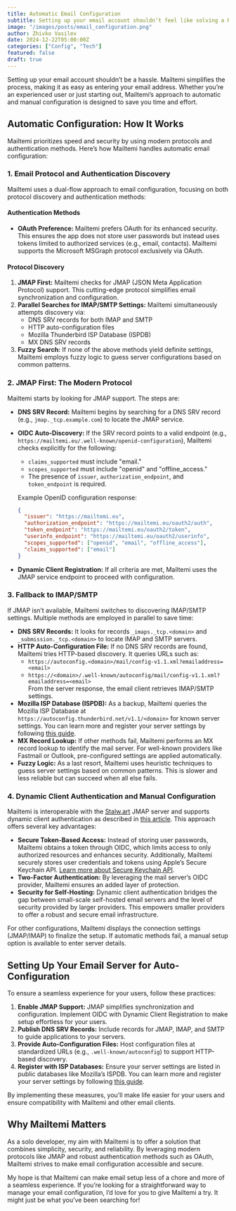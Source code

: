 ```yaml
---
title: Automatic Email Configuration
subtitle: Setting up your email account shouldn’t feel like solving a Rubik’s cube.
image: "/images/posts/email_configuration.png"
author: Zhivko Vasilev
date: 2024-12-22T05:00:00Z
categories: ["Config", "Tech"]
featured: false
draft: true
---
```


Setting up your email account shouldn’t be a hassle. Mailtemi simplifies the process, making it as easy as entering your email address. Whether you’re an experienced user or just starting out, Mailtemi’s approach to automatic and manual configuration is designed to save you time and effort.

## Automatic Configuration: How It Works

Mailtemi prioritizes speed and security by using modern protocols and authentication methods. Here’s how Mailtemi handles automatic email configuration:

### 1. **Email Protocol and Authentication Discovery**

Mailtemi uses a dual-flow approach to email configuration, focusing on both protocol discovery and authentication methods:

#### **Authentication Methods**

- **OAuth Preference:** Mailtemi prefers OAuth for its enhanced security. This ensures the app does not store user passwords but instead uses tokens limited to authorized services (e.g., email, contacts). Mailtemi supports the Microsoft MSGraph protocol exclusively via OAuth.

#### **Protocol Discovery**

1. **JMAP First:** Mailtemi checks for JMAP (JSON Meta Application Protocol) support. This cutting-edge protocol simplifies email synchronization and configuration.
2. **Parallel Searches for IMAP/SMTP Settings:** Mailtemi simultaneously attempts discovery via:
   - DNS SRV records for both IMAP and SMTP
   - HTTP auto-configuration files
   - Mozilla Thunderbird ISP Database (ISPDB)
   - MX DNS SRV records
3. **Fuzzy Search:** If none of the above methods yield definite settings, Mailtemi employs fuzzy logic to guess server configurations based on common patterns.

### 2. **JMAP First: The Modern Protocol**

Mailtemi starts by looking for JMAP support. The steps are:

- **DNS SRV Record:** Mailtemi begins by searching for a DNS SRV record (e.g., `jmap._tcp.example.com`) to locate the JMAP service.
- **OIDC Auto-Discovery:** If the SRV record points to a valid endpoint (e.g., `https://mailtemi.eu/.well-known/openid-configuration`), Mailtemi checks explicitly for the following:
  - `claims_supported` must include "email."
  - `scopes_supported` must include "openid" and "offline_access."
  - The presence of `issuer`, `authorization_endpoint`, and `token_endpoint` is required.

  Example OpenID configuration response:

  ```json
  {
    "issuer": "https://mailtemi.eu",
    "authorization_endpoint": "https://mailtemi.eu/oauth2/auth",
    "token_endpoint": "https://mailtemi.eu/oauth2/token",
    "userinfo_endpoint": "https://mailtemi.eu/oauth2/userinfo",
    "scopes_supported": ["openid", "email", "offline_access"],
    "claims_supported": ["email"]
  }
  ```

- **Dynamic Client Registration:** If all criteria are met, Mailtemi uses the JMAP service endpoint to proceed with configuration.

### 3. **Fallback to IMAP/SMTP**

If JMAP isn’t available, Mailtemi switches to discovering IMAP/SMTP settings. Multiple methods are employed in parallel to save time:

- **DNS SRV Records:** It looks for records `_imaps._tcp.<domain>` and `_submission._tcp.<domain>` to locate IMAP and SMTP servers.
- **HTTP Auto-Configuration File:** If no DNS SRV records are found, Mailtemi tries HTTP-based discovery. It queries URLs such as:
  - `https://autoconfig.<domain>/mail/config-v1.1.xml?emailaddress=<email>`
  - `https://<domain>/.well-known/autoconfig/mail/config-v1.1.xml?emailaddress=<email>`  
    From the server response, the email client retrieves IMAP/SMTP settings.
- **Mozilla ISP Database (ISPDB):** As a backup, Mailtemi queries the Mozilla ISP Database at `https://autoconfig.thunderbird.net/v1.1/<domain>` for known server settings. You can learn more and register your server settings by following [this guide](https://www.bucksch.org/1/projects/thunderbird/autoconfiguration/).
- **MX Record Lookup:** If other methods fail, Mailtemi performs an MX record lookup to identify the mail server. For well-known providers like Fastmail or Outlook, pre-configured settings are applied automatically.
- **Fuzzy Logic:** As a last resort, Mailtemi uses heuristic techniques to guess server settings based on common patterns. This is slower and less reliable but can succeed when all else fails.

### 4. **Dynamic Client Authentication and Manual Configuration**

Mailtemi is interoperable with the [Stalw.art](https://stalw.art) JMAP server and supports dynamic client authentication as described in [this article](https://stalw.art/blog/openid-connect/). This approach offers several key advantages:

- **Secure Token-Based Access:** Instead of storing user passwords, Mailtemi obtains a token through OIDC, which limits access to only authorized resources and enhances security. Additionally, Mailtemi securely stores user credentials and tokens using Apple’s Secure Keychain API. [Learn more about Secure Keychain API](https://developer.apple.com/documentation/security/keychain-services).
- **Two-Factor Authentication:** By leveraging the mail server’s OIDC provider, Mailtemi ensures an added layer of protection.
- **Security for Self-Hosting:** Dynamic client authentication bridges the gap between small-scale self-hosted email servers and the level of security provided by larger providers. This empowers smaller providers to offer a robust and secure email infrastructure.

For other configurations, Mailtemi displays the connection settings (JMAP/IMAP) to finalize the setup. If automatic methods fail, a manual setup option is available to enter server details.

## Setting Up Your Email Server for Auto-Configuration

To ensure a seamless experience for your users, follow these practices:

1. **Enable JMAP Support:** JMAP simplifies synchronization and configuration. Implement OIDC with Dynamic Client Registration to make setup effortless for your users.
2. **Publish DNS SRV Records:** Include records for JMAP, IMAP, and SMTP to guide applications to your servers.
3. **Provide Auto-Configuration Files:** Host configuration files at standardized URLs (e.g., `.well-known/autoconfig`) to support HTTP-based discovery.
4. **Register with ISP Databases:** Ensure your server settings are listed in public databases like Mozilla’s ISPDB. You can learn more and register your server settings by following [this guide](https://www.bucksch.org/1/projects/thunderbird/autoconfiguration/).

By implementing these measures, you’ll make life easier for your users and ensure compatibility with Mailtemi and other email clients.

## Why Mailtemi Matters

As a solo developer, my aim with Mailtemi is to offer a solution that combines simplicity, security, and reliability. By leveraging modern protocols like JMAP and robust authentication methods such as OAuth, Mailtemi strives to make email configuration accessible and secure.

My hope is that Mailtemi can make email setup less of a chore and more of a seamless experience. If you’re looking for a straightforward way to manage your email configuration, I’d love for you to give Mailtemi a try. It might just be what you’ve been searching for!
